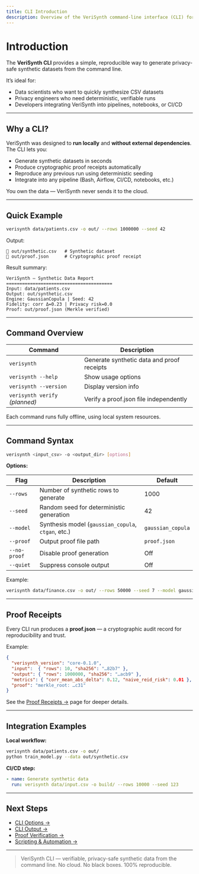 ```yaml
---
title: CLI Introduction
description: Overview of the VeriSynth command-line interface (CLI) for generating verifiable synthetic data.
---
```


# Introduction

The **VeriSynth CLI** provides a simple, reproducible way to generate privacy-safe synthetic datasets from the command line.

It’s ideal for:
- Data scientists who want to quickly synthesize CSV datasets  
- Privacy engineers who need deterministic, verifiable runs  
- Developers integrating VeriSynth into pipelines, notebooks, or CI/CD  

---

## Why a CLI?

VeriSynth was designed to **run locally** and **without external dependencies**.  
The CLI lets you:
- Generate synthetic datasets in seconds  
- Produce cryptographic proof receipts automatically  
- Reproduce any previous run using deterministic seeding  
- Integrate into any pipeline (Bash, Airflow, CI/CD, notebooks, etc.)

You own the data — VeriSynth never sends it to the cloud.

---

## Quick Example

```bash
verisynth data/patients.csv -o out/ --rows 1000000 --seed 42
````

Output:

```
📁 out/synthetic.csv   # Synthetic dataset
🧾 out/proof.json      # Cryptographic proof receipt
```

Result summary:

```
VeriSynth — Synthetic Data Report
========================================
Input: data/patients.csv
Output: out/synthetic.csv
Engine: GaussianCopula | Seed: 42
Fidelity: corr Δ=0.23 | Privacy risk=0.0
Proof: out/proof.json (Merkle verified)
```

---

## Command Overview

| Command                        | Description                                |
| ------------------------------ | ------------------------------------------ |
| `verisynth`                    | Generate synthetic data and proof receipts |
| `verisynth --help`             | Show usage options                         |
| `verisynth --version`          | Display version info                       |
| `verisynth verify` *(planned)* | Verify a proof.json file independently     |

Each command runs fully offline, using local system resources.

---

## Command Syntax

```bash
verisynth <input_csv> -o <output_dir> [options]
```

**Options:**

| Flag         | Description                                        | Default           |
| ------------ | -------------------------------------------------- | ----------------- |
| `--rows`     | Number of synthetic rows to generate               | 1000              |
| `--seed`     | Random seed for deterministic generation           | 42                |
| `--model`    | Synthesis model (`gaussian_copula`, `ctgan`, etc.) | `gaussian_copula` |
| `--proof`    | Output proof file path                             | `proof.json`      |
| `--no-proof` | Disable proof generation                           | Off               |
| `--quiet`    | Suppress console output                            | Off               |

Example:

```bash
verisynth data/finance.csv -o out/ --rows 50000 --seed 7 --model gaussian_copula
```

---

## Proof Receipts

Every CLI run produces a **proof.json** — a cryptographic audit record for reproducibility and trust.

Example:

```json
{
  "verisynth_version": "core-0.1.0",
  "input":  { "rows": 10, "sha256": "…82b7" },
  "output": { "rows": 1000000, "sha256": "…acb9" },
  "metrics": { "corr_mean_abs_delta": 0.12, "naive_reid_risk": 0.01 },
  "proof": "merkle_root: …c31"
}
```

See the [Proof Receipts →](../../proofs) page for deeper details.

---

## Integration Examples

**Local workflow:**

```bash
verisynth data/patients.csv -o out/
python train_model.py --data out/synthetic.csv
```

**CI/CD step:**

```yaml
- name: Generate synthetic data
  run: verisynth data/input.csv -o build/ --rows 10000 --seed 123
```

---

## Next Steps

* [CLI Options →](./options)
* [CLI Output →](./output)
* [Proof Verification →](./verification)
* [Scripting & Automation →](./integration)

---

> VeriSynth CLI — verifiable, privacy-safe synthetic data from the command line.
> No cloud. No black boxes. 100% reproducible.
